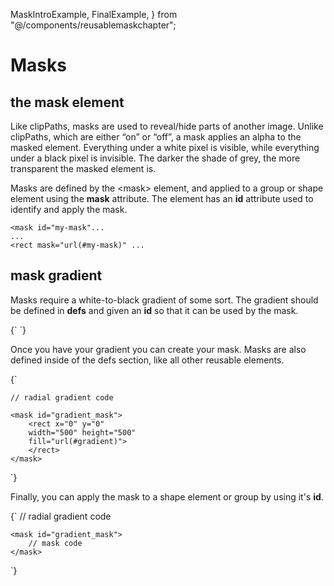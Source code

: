   MaskIntroExample,
  FinalExample,
} from "@/components/reusablemaskchapter";

# Masks

## the mask element

Like clipPaths, masks are used to reveal/hide parts of another image. Unlike clipPaths, which are either “on” or “off”, a mask applies an alpha to the masked element. Everything under a white pixel is visible, while everything under a black pixel is invisible. The darker the shade of grey, the more transparent the masked element is.

<MaskIntroExample />

Masks are defined by the \<mask\> element, and applied to a group or shape element using the **mask** attribute. The element has an **id** attribute used to identify and apply the mask.

```
<mask id="my-mask"...
...
<rect mask="url(#my-mask)" ...
```

## mask gradient

Masks require a white-to-black gradient of some sort. The gradient should be defined in **defs** and given an **id** so that it can be used by the mask.

<Blocks>
  {`<defs>
    <radialGradient id="gradient">
    <stop offset="0%" stopColor="white" />
    <stop offset="100%" stopColor="black" />
</radialGradient>
</defs>`}
</Blocks>

Once you have your gradient you can create your mask. Masks are also defined inside of the defs section, like all other reusable elements.

<Blocks>
  {`<defs>
  
    // radial gradient code

    <mask id="gradient_mask">
        <rect x="0" y="0"
        width="500" height="500"
        fill="url(#gradient)">
        </rect>
    </mask>

</defs>`}
</Blocks>

Finally, you can apply the mask to a shape element or group by using it's **id**.

<Blocks>
  {`<defs>
    <radialGradient id="gradient">
        // radial gradient code
    </radialGradient>

    <mask id="gradient_mask">
        // mask code
    </mask>

</defs>

<rect 
    mask="url(#gradient_mask)" 
    x="0" y="0" 
    width="500" height="500" 
    fill="url(#simple_tile)">`}
</Blocks>

<FinalExample />

